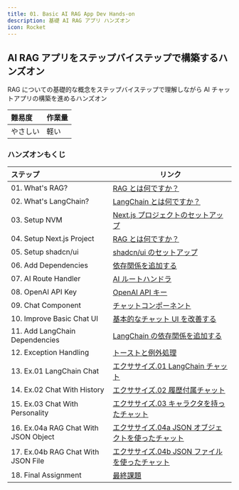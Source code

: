 ```yaml
---
title: 01. Basic AI RAG App Dev Hands-on
description: 基礎 AI RAG アプリ ハンズオン
icon: Rocket
---
```


## AI RAG アプリをステップバイステップで構築するハンズオン

RAG についての基礎的な概念をステップバイステップで理解しながら AI チャットアプリの構築を進めるハンズオン

|難易度 |作業量 |
|:-- |:-- |
|やさしい |軽い |

### ハンズオンもくじ

|ステップ |リンク |
|:-- |-- |
|01. What's RAG? |[RAG とは何ですか？](./hands-on/01-basic-rag-app/01_whats_rag) |
|02. What's LangChain? |[LangChain とは何ですか？](./hands-on/01-basic-rag-app/02_whats_lang_chain) |
|03. Setup NVM |[Next.js プロジェクトのセットアップ](./hands-on/01-basic-rag-app/04_setup_nextjs_project) |
|04. Setup Next.js Project|[RAG とは何ですか？](./hands-on/01-basic-rag-app/01_whats_rag) |
|05. Setup shadcn/ui |[shadcn/ui のセットアップ](./hands-on/01-basic-rag-app/05_setup_shadcn_ui) |
|06. Add Dependencies |[依存関係を追加する](./hands-on/01-basic-rag-app/06_add_dependencies) |
|07. AI Route Handler |[AI ルートハンドラ](./hands-on/01-basic-rag-app/07_ai_route_handler) |
|08. OpenAI API Key |[OpenAI API キー](./hands-on/01-basic-rag-app/08_open_ai_api_key) |
|09. Chat Component |[チャットコンポーネント](./hands-on/01-basic-rag-app/09_chat_component) |
|10. Improve Basic Chat UI |[基本的なチャット UI を改善する](./hands-on/01-basic-rag-app/10_improve_basic_chat_ui) |
|11. Add LangChain Dependencies |[LangChain の依存関係を追加する](./hands-on/01-basic-rag-app/11_add_langchain_dependencies) |
|12. Exception Handling |[トーストと例外処理](./hands-on/01-basic-rag-app/12_exception_handling) |
|13. Ex.01 LangChain Chat |[エクササイズ.01 LangChain チャット](./hands-on/01-basic-rag-app/13_ex01_langchain_chat) |
|14. Ex.02 Chat With History |[エクササイズ.02 履歴付属チャット](./hands-on/01-basic-rag-app/14_ex02_chat_with_history) |
|15. Ex.03 Chat With Personality |[エクササイズ.03 キャラクタを持ったチャット](./hands-on/01-basic-rag-app/15_ex03_chat_with_personality) |
|16. Ex.04a RAG Chat With JSON Object |[エクササイズ.04a JSON オブジェクトを使ったチャット](./hands-on/01-basic-rag-app/16_ex04a_chat_with_json_object) |
|17. Ex.04b RAG Chat With JSON File |[エクササイズ.04b JSON ファイルを使ったチャット](./hands-on/01-basic-rag-app/17_ex04b_chat_with_json_file) |
|18. Final Assignment |[最終課題](./hands-on/01-basic-rag-app/18_final_assignment) |
